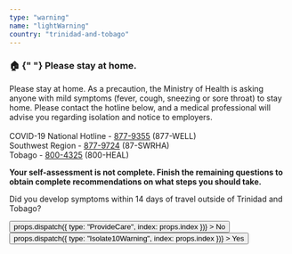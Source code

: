 ```yaml
---
type: "warning"
name: "lightWarning"
country: "trinidad-and-tobago"
---
```


<div className="card">
<div className="card__info">
  <h3>
    <span role="img" aria-label="home">
      🏠
    </span>{" "}
    <strong>Please stay at home</strong>. 
  </h3>
  <p>
    Please stay at home. As a precaution, the Ministry of Health is asking anyone with mild symptoms (fever, cough, sneezing or sore throat) to stay home. Please contact the hotline below, and a medical professional will advise you regarding isolation and notice to employers.<br/><br/>
    COVID-19 National Hotline - <a href="tel:877-9355">877-9355</a> (877-WELL)<br/>
    Southwest Region - <a href="tel:877-9724">877-9724</a> (87-SWRHA)<br/>
    Tobago - <a href="tel:800-4325">800-4325</a> (800-HEAL)<br/>
  </p>
  <p>
    <strong>Your self-assessment is not complete. Finish the
    remaining questions to obtain complete recommendations on what steps you should take.</strong>
  </p>
</div>
</div>
<div key="travelOutside" className="card">
  <div className="card__info">
    <p>
      Did you develop symptoms within 14 days of travel outside of Trinidad and Tobago?
    </p>
  </div>
  <div className="btn_container">
    <Button
      selected={props.items[props.index]?.flag === "ProvideCare"}
      onClick={() => props.dispatch({ type: "ProvideCare", index: props.index })}
    >
      No
    </Button>
    <Button
      selected={props.items[props.index]?.flag === "Isolate10Warning"}
      onClick={() => props.dispatch({ type: "Isolate10Warning", index: props.index })}
    >
      Yes
    </Button>
  </div>
</div>